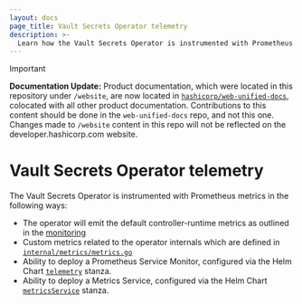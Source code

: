 ```yaml
---
layout: docs
page_title: Vault Secrets Operator telemetry
description: >-
  Learn how the Vault Secrets Operator is instrumented with Prometheus metrics.
---
```


> [!IMPORTANT]  
> **Documentation Update:** Product documentation, which were located in this repository under `/website`, are now located in [`hashicorp/web-unified-docs`](https://github.com/hashicorp/web-unified-docs), colocated with all other product documentation. Contributions to this content should be done in the `web-unified-docs` repo, and not this one. Changes made to `/website` content in this repo will not be reflected on the developer.hashicorp.com website.

# Vault Secrets Operator telemetry

The Vault Secrets Operator is instrumented with Prometheus metrics in the following ways:
* The operator will emit the default controller-runtime metrics as outlined in the [monitoring](https://book-v1.book.kubebuilder.io/beyond_basics/controller_metrics.html)
* Custom metrics related to the operator internals which are defined in [`internal/metrics/metrics.go`](https://github.com/hashicorp/vault-secrets-operator/blob/main/internal/metrics/metrics.go)
* Ability to deploy a Prometheus Service Monitor, configured via the Helm Chart [`telemetry`](/vault/docs/platform/k8s/vso/helm#h-telemetry) stanza.
* Ability to deploy a Metrics Service, configured via the Helm Chart [`metricsService`](/vault/docs/platform/k8s/vso/helm#h-metricsservice) stanza.
